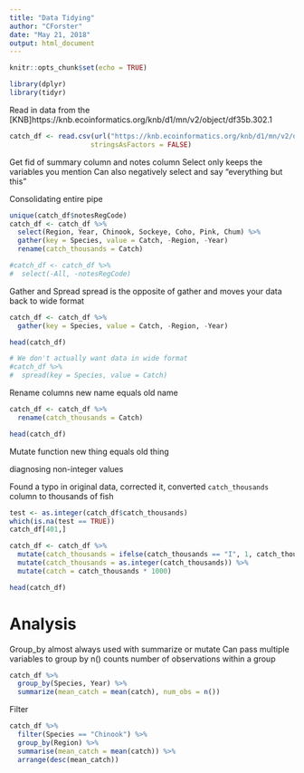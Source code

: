 ```yaml
---
title: "Data Tidying"
author: "CForster"
date: "May 21, 2018"
output: html_document
---
```


```r
knitr::opts_chunk$set(echo = TRUE)
```

```r
library(dplyr)
library(tidyr)
```

Read in data from the [KNB]https://knb.ecoinformatics.org/knb/d1/mn/v2/object/df35b.302.1
```r
catch_df <- read.csv(url("https://knb.ecoinformatics.org/knb/d1/mn/v2/object/df35b.302.1", method = "libcurl"),
                    stringsAsFactors = FALSE)
```
Get fid of summary column and notes column 
Select only keeps the variables you mention
Can also negatively select and say "everything but this"

Consolidating entire pipe 
```r
unique(catch_df$notesRegCode)
catch_df <- catch_df %>%  
  select(Region, Year, Chinook, Sockeye, Coho, Pink, Chum) %>% 
  gather(key = Species, value = Catch, -Region, -Year)
  rename(catch_thousands = Catch)

#catch_df <- catch_df %>%  
#  select(-All, -notesRegCode)
```

Gather and Spread
spread is the opposite of gather and moves your data back to wide format
```r
catch_df <- catch_df %>% 
  gather(key = Species, value = Catch, -Region, -Year)

head(catch_df)

# We don't actually want data in wide format
#catch_df %>% 
#  spread(key = Species, value = Catch)
```

Rename columns
new name equals old name 
```r
catch_df <- catch_df %>% 
  rename(catch_thousands = Catch)

head(catch_df)
```

Mutate function
new thing equals old thing

diagnosing non-integer values 

Found a typo in original data, corrected it, converted `catch_thousands` column to thousands of fish 
```r
test <- as.integer(catch_df$catch_thousands)
which(is.na(test == TRUE))
catch_df[401,]

catch_df <- catch_df %>% 
  mutate(catch_thousands = ifelse(catch_thousands == "I", 1, catch_thousands)) %>% 
  mutate(catch_thousands = as.integer(catch_thousands)) %>% 
  mutate(catch = catch_thousands * 1000)

head(catch_df)
```

# Analysis 

Group_by almost always used with summarize or mutate
Can pass multiple variables to group by 
n() counts number of observations within a group
```r
catch_df %>% 
  group_by(Species, Year) %>% 
  summarize(mean_catch = mean(catch), num_obs = n())
```

Filter  
```r
catch_df %>% 
  filter(Species == "Chinook") %>% 
  group_by(Region) %>% 
  summarise(mean_catch = mean(catch)) %>% 
  arrange(desc(mean_catch))
```


